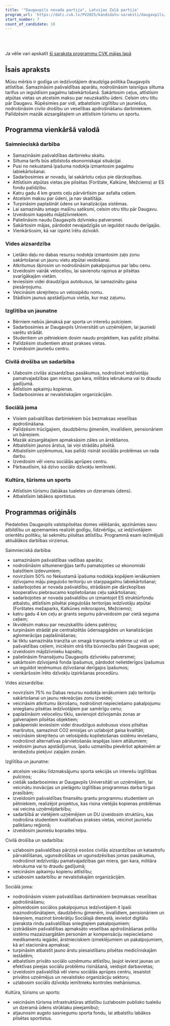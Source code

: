 ```yaml
---
title: '"Daugavpils novada partija", Latvijas Zaļā partija'
program_url: 'https://dati.cvk.lv/PV2025/kandidatu-saraksti/daugavpils/daugavpils-novada-partija-latvijas-zala-partija'
start_number: 7
count_of_candidate: 18
---
```



<Badge text="Siltumenerģijas tarifi" variant="note" size="small" /> <Badge text="Ceļu labiekārtošana" variant="note" size="small" /> <Badge text="Atkritumu šķirošana" variant="note" size="small" /> <Badge text="Bezmaksas veselības apdrošināšana" variant="note" size="small" /> <Badge text="Tūrisma infrastruktūras attīstība" variant="note" size="small" />

<br/><br/> 

<Card title='Šis ir mākslīga intelekta ģenerēts apraksts' icon='starlight'>
    Ja vēlie vari apskatīt <a href={frontmatter.program_url} target='_blank'>šī saraksta programmu CVK mājas lapā</a>
    </Card>

## Īsais apraksts

Mūsu mērķis ir godīga un iedzīvotājiem draudzīga politika Daugavpils attīstībai. Samazināsim pašvaldības aparātu, nodrošināsim taisnīgus siltuma tarifus un ieguldīsim pagalmu labiekārtošanā. Sakārtosim ceļus, attīstīsim atpūtas vietas un atcelsim maksu par neuzskaitītu ūdeni. Celsim otru tiltu pār Daugavu. Rūpēsimies par vidi, atbalstīsim izglītību un jauniešus, nodrošināsim civilo drošību un veselības apdrošināšanu darbiniekiem. Palīdzēsim mazāk aizsargātajiem un attīstīsim tūrismu un sportu.

## Programma vienkāršā valodā

### Saimnieciskā darbība
*   Samazināsim pašvaldības darbinieku skaitu.
*   Siltuma tarifs būs atbilstošs ekonomiskajai situācijai.
*   Pusi no nekustamā īpašuma nodokļa izmantosim pagalmu labiekārtošanai.
*   Sadarbosimies ar novadu, lai sakārtotu ceļus pie dārzkopības.
*   Attīstīsim atpūtas vietas pie pilsētas (Forštate, Kalkūne, Mežciems) ar ES fondu palīdzību.
*   Katru gadu 4 km grants ceļu pārvērtīsim par asfalta ceļiem.
*   Atcelsim maksu par ūdeni, ja nav skaitītāja.
*   Turpināsim paplašināt ūdens un kanalizācijas sistēmas.
*   Lai samazinātu smago mašīnu satiksmi, celsim otru tiltu pār Daugavu.
*   Izveidosim kapsētu mājdzīvniekiem.
*   Palielināsim naudu Daugavpils dzīvnieku patversmei.
*   Sakārtosim mājas, pārdodot nevajadzīgās un ieguldot naudu derīgajās.
*   Vienkāršosim, kā var izpirkt īrētu dzīvokli.

### Vides aizsardzība
*   Lielāko daļu no dabas resursu nodokļa izmantosim zaļo zonu sakārtošanai un jaunu vietu atpūtai veidošanai.
*   Atkritumus šķirosim un nodrošināsim pakalpojumus par labu cenu.
*   Izveidosim vairāk veloceliņu, lai savienotu rajonus ar pilsētas svarīgākajām vietām.
*   Ieviesīsim videi draudzīgus autobusus, lai samazinātu gaisa piesārņojumu.
*   Veicināsim skrejriteņu un velosipēdu nomu.
*   Stādīsim jaunus apstādījumus vietās, kur maz zaļumu.

### Izglītība un jaunatne
*   Bērniem nebūs jāmaksā par sporta un interešu pulciņiem.
*   Sadarbosimies ar Daugavpils Universitāti un uzņēmējiem, lai jaunieši varētu strādāt.
*   Studentiem un pētniekiem dosim naudu projektiem, kas palīdz pilsētai.
*   Palīdzēsim studentiem atrast prakses vietas.
*   Izveidosim jauniešu centru.

### Civilā drošība un sadarbība
*   Ulabosim civilās aizsardzības pasākumus, nodrošinot iedzīvotāju pamatvajadzības gan miera, gan kara, militāra iebrukuma vai to draudu gadījumā.
*   Attīstīsim apkaimju kopienas.
*   Sadarbosimies ar nevalstiskajām organizācijām.

### Sociālā joma
*   Visiem pašvaldības darbiniekiem būs bezmaksas veselības apdrošināšana.
*   Palīdzēsim trūcīgajiem, daudzbērnu ģimenēm, invalīdiem, pensionāriem un bāreņiem.
*   Mazāk aizsargātajiem apmaksāsim zāles un ārstēšanos.
*   Atbalstīsim jaunos ārstus, lai viņi strādātu pilsētā.
*   Atbalstīsim uzņēmumus, kas palīdz risināt sociālās problēmas un rada darbu.
*   Izveidosim vēl vienu sociālās aprūpes centru.
*   Pārbaudīsim, kā dzīvo sociālo dzīvokļu iemītnieki.

### Kultūra, tūrisms un sports
*   Attīstīsim tūrismu (labākas tualetes un dzeramais ūdens).
*   Atbalstīsim labākos sportistus.


## Programmas oriģināls

Piedaloties Daugavpils valstspilsētas domes vēlēšanās, apzināmies savu atbildību un apņemamies realizēt godīgu, līdzvērtīgu, uz iedzīvotājiem orientētu politiku, lai sekmētu pilsētas attīstību. Programmā esam iezīmējuši aktuālākos darbības virzienus.

Saimnieciskā darbība:
- samazināsim pašvaldības vadības aparātu;
- nodrošināsim siltumenerģijas tarifu pamatojoties uz ekonomiski balstītiem izdevumiem;
- novirzīsim 50% no Nekustamā īpašuma nodokļa kopējiem ienākumiem dzīvojamo māju pieguļošo teritoriju un starppagalmu labiekārtošanai;
- sadarbojoties ar novada pašvaldību, strādāsim pie dārzkopības kooperatīvu piebraucamo koplietošanas ceļu sakārtošanas;
- sadarbojoties ar novada pašvaldību un izmantojot ES struktūrfondu atbalstu, attīstīsim pilsētai pieguļošās teritorijas iedzīvotāju atpūtai (Forštates mežaparks, Kalkūnes mikrorajons, Mežciems);
- katru gadu 4 km ceļu ar grants segumu pārveidosim par cietā seguma ceļiem;
- likvidēsim maksu par neuzskaitīto ūdens patēriņu;
- turpināsim strādāt pie centralizētās ūdensapgādes un kanalizācijas aglomerācijas paplašināšanas;
- lai tiktu samazināta tranzīta un smagā transporta ietekme uz vidi un pašvaldības ceļiem, iniciēsim otrā tilta būvniecību pāri Daugavas upei;
- izveidosim mājdzīvnieku kapsētu;
- palielināsim finansējumu Daugavpils dzīvnieku patversmei;
- sakārtosim dzīvojamā fonda īpašumus, pārdodot nelietderīgos īpašumus un ieguldot ieņēmumus dzīvošanai derīgajos īpašumos;
- vienkāršosim īrēto dzīvokļu izpirkšanas procedūru.

Vides aizsardzība:
- novirzīsim 75% no Dabas resursu nodokļa ienākumiem zaļo teritoriju sakārtošanai un jaunu rekreācijas zonu izveidei;
- veicināsim atkritumu šķirošanu, nodrošinot nepieciešamo pakalpojumu sniegšanu pilsētas iedzīvotājiem par samērīgu cenu;
- paplašināsim veloceliņu tīklu, savienojot dzīvojamās zonas ar galvenajiem pilsētas objektiem;
- pakāpeniski ieviesīsim videi draudzīgus autobusus visos pilsētas maršrutos, samazinot CO2 emisijas un uzlabojot gaisa kvalitāti;
- veicināsim skrejriteņu un velosipēdu koplietošanas sistēmu ieviešanu, nodrošinot alternatīvas pārvietošanās iespējas īsiem attālumiem;
- veidosim jaunus apstādījumus, īpašu uzmanību pievēršot apkaimēm ar ierobežotu piekļuvi zaļajām zonām.

Izglītība un jaunatne:
- atcelsim vecāku līdzmaksājumu sporta sekcijās un interešu izglītības pulciņos;
- ciešāk sadarbosimies ar Daugavpils Universitāti un uzņēmējiem, lai veicinātu inovācijas un pielāgotu izglītības programmas darba tirgus prasībām;
- izveidosim pašvaldības finansētu grantu programmu studentiem un pētniekiem, realizējot projektus, kas risina vietējās kopienas problēmas vai veicina uzņēmējdarbību;
- sadarbībā ar vietējiem uzņēmējiem un DU izveidosim struktūru, kas nodrošina studentiem kvalitatīvas prakses vietas, veicinot jauniešu palikšanu reģionā;
- izveidosim jauniešu koprades telpu.

Civilā drošība un sadarbība:
- uzlabosim pašvaldības pārziņā esošos civilās aizsardzības un katastrofu pārvaldīšanas, ugunsdrošības un ugunsdzēsības jomas pasākumus, nodrošinot iedzīvotāju pamatvajadzības gan miera, gan kara, militāra iebrukuma vai to draudu gadījumā;
- veicināsim apkaimju kopienu attīstību;
- uzlabosim sadarbību ar nevalstiskajām organizācijām.

Sociālā joma:
- nodrošināsim visiem pašvaldības darbiniekiem bezmaksas veselības apdrošināšanu;
- pilnveidosim sociālos pakalpojumus iedzīvotājiem it īpaši maznodrošinātajiem, daudzbērnu ģimenēm, invalīdiem, pensionāriem un bāreņiem, mazinot birokrātiju Sociālajā dienestā, ieviešot digitālu pieraksta rindu pašvaldības sniegtajiem pakalpojumiem;
- izstrādāsim pašvaldības apmaksāto veselības apdrošināšanas polišu sistēmu mazaizsargātām personām ar kompensāciju nepieciešamo medikamentu iegādei, ārstnieciskiem izmeklējumiem un pakalpojumiem, kā arī stacionāra apmaksai;
- turpināsim atbalstīt jauno ārstu piesaistīšanu pilsētas medicīniskajām iestādēm;
- atbalstīsim privāto sociālo uzņēmumu attīstību, ļaujot ieviest jaunas un efektīvas pieejas sociālu problēmu risināšanā, veidojot darbavietas;
- izveidosim pašvaldībā vēl vienu sociālās aprūpes centru, iesaistot privātos uzņēmējus un nevalstisko organizāciju sektoru;
- uzlabosim sociālo dzīvokļu iemītnieku kontroles mehānismus.

Kultūra, tūrisms un sports:
- veicināsim tūrisma infrastruktūras attīstību (uzlabosim publisko tualešu un dzeramā ūdens strūklaku pieejamību);
- atjaunosim augsto sasniegumu sporta fondu, lai atbalstītu labākos pilsētas sportistus.
